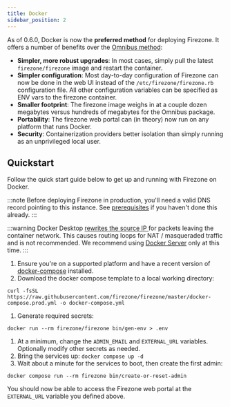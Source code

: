 ```yaml
---
title: Docker
sidebar_position: 2
---
```


As of 0.6.0, Docker is now the **preferred method** for deploying Firezone. It
offers a number of benefits over the [Omnibus method](../omnibus):

- **Simpler, more robust upgrades**: In most cases, simply pull the latest `firezone/firezone`
  image and restart the container.
- **Simpler configuration**: Most day-to-day configuration of Firezone can now
  be done in the web UI instead of the `/etc/firezone/firezone.rb` configuration
  file. All other configuration variables can be specified as ENV vars to the
  firezone container.
- **Smaller footprint**: The firezone image weighs in at a couple dozen
  megabytes versus hundreds of megabytes for the Omnibus package.
- **Portability**: The firezone web portal can (in theory) now run on any
  platform that runs Docker.
- **Security**: Containerization providers better isolation than simply running
  as an unprivileged local user.

## Quickstart

Follow the quick start guide below to get up and running with Firezone on Docker.

:::note
Before deploying Firezone in production, you'll need a valid DNS record
pointing to this instance. See [prerequisites](../#prerequisites) if you haven't
done this already.
:::

:::warning
Docker Desktop [rewrites the source IP
](https://www.docker.com/blog/how-docker-desktop-networking-works-under-the-hood/)
for packets leaving the container network. This causes routing loops for
NAT / masqueraded traffic and is not recommended. We recommend using [Docker
Server](https://docs.docker.com/engine/install/#server) only at this time.
:::

1. Ensure you're on a supported platform and have a recent version of
   [docker-compose](https://docs.docker.com/compose/install/) installed.
1. Download the docker compose template to a local working directory:
  ```shell
  curl -fsSL https://raw.githubusercontent.com/firezone/firezone/master/docker-compose.prod.yml -o docker-compose.yml
  ```
1. Generate required secrets:
  ```shell
  docker run --rm firezone/firezone bin/gen-env > .env
  ```
1. At a minimum, change the `ADMIN_EMAIL` and `EXTERNAL_URL` variables.
   Optionally modify other secrets as needed.
1. Bring the services up: `docker compose up -d`
1. Wait about a minute for the services to boot, then create the first admin:
  ```shell
  docker compose run --rm firezone bin/create-or-reset-admin
  ```

You should now be able to access the Firezone web portal at the `EXTERNAL_URL`
variable you defined above.
